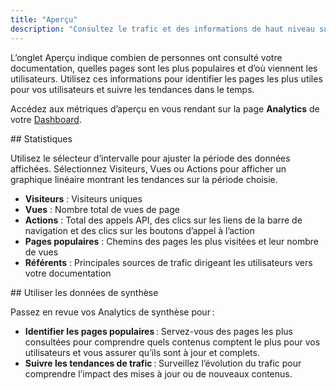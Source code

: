 ```yaml
---
title: "Aperçu"
description: "Consultez le trafic et des informations de haut niveau sur votre documentation"
---
```


L’onglet Aperçu indique combien de personnes ont consulté votre documentation, quelles pages sont les plus populaires et d’où viennent les utilisateurs. Utilisez ces informations pour identifier les pages les plus utiles pour vos utilisateurs et suivre les tendances dans le temps.

Accédez aux métriques d’aperçu en vous rendant sur la page **Analytics** de votre [Dashboard](https://dashboard.mintlify.com/products/analytics).

<div id="metrics">
  ## Statistiques
</div>

Utilisez le sélecteur d’intervalle pour ajuster la période des données affichées. Sélectionnez Visiteurs, Vues ou Actions pour afficher un graphique linéaire montrant les tendances sur la période choisie.

- **Visiteurs** : Visiteurs uniques
- **Vues** : Nombre total de vues de page
- **Actions** : Total des appels API, des clics sur les liens de la barre de navigation et des clics sur les boutons d’appel à l’action
- **Pages populaires** : Chemins des pages les plus visitées et leur nombre de vues
- **Référents** : Principales sources de trafic dirigeant les utilisateurs vers votre documentation

<div id="using-overview-data">
  ## Utiliser les données de synthèse
</div>

Passez en revue vos Analytics de synthèse pour :

- **Identifier les pages populaires** : Servez-vous des pages les plus consultées pour comprendre quels contenus comptent le plus pour vos utilisateurs et vous assurer qu’ils sont à jour et complets.
- **Suivre les tendances de trafic** : Surveillez l’évolution du trafic pour comprendre l’impact des mises à jour ou de nouveaux contenus.